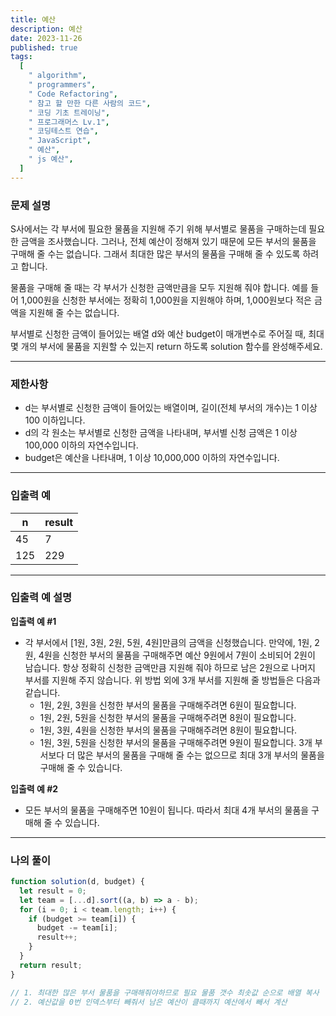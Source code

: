 ```yaml
---
title: 예산
description: 예산
date: 2023-11-26
published: true
tags:
  [
    " algorithm",
    " programmers",
    " Code Refactoring",
    " 참고 할 만한 다른 사람의 코드",
    " 코딩 기초 트레이닝",
    " 프로그래머스 Lv.1",
    " 코딩테스트 연습",
    " JavaScript",
    " 예산",
    " js 예산",
  ]
---
```


### 문제 설명

S사에서는 각 부서에 필요한 물품을 지원해 주기 위해 부서별로 물품을 구매하는데 필요한 금액을 조사했습니다. 그러나, 전체 예산이 정해져 있기 때문에 모든 부서의 물품을 구매해 줄 수는 없습니다. 그래서 최대한 많은 부서의 물품을 구매해 줄 수 있도록 하려고 합니다.

물품을 구매해 줄 때는 각 부서가 신청한 금액만큼을 모두 지원해 줘야 합니다. 예를 들어 1,000원을 신청한 부서에는 정확히 1,000원을 지원해야 하며, 1,000원보다 적은 금액을 지원해 줄 수는 없습니다.

부서별로 신청한 금액이 들어있는 배열 d와 예산 budget이 매개변수로 주어질 때, 최대 몇 개의 부서에 물품을 지원할 수 있는지 return 하도록 solution 함수를 완성해주세요.

---

### 제한사항

- d는 부서별로 신청한 금액이 들어있는 배열이며, 길이(전체 부서의 개수)는 1 이상 100 이하입니다.
- d의 각 원소는 부서별로 신청한 금액을 나타내며, 부서별 신청 금액은 1 이상 100,000 이하의 자연수입니다.
- budget은 예산을 나타내며, 1 이상 10,000,000 이하의 자연수입니다.

---

### 입출력 예

| n   | result |
| --- | ------ |
| 45  | 7      |
| 125 | 229    |

---

### 입출력 예 설명

**입출력 예 #1**

- 각 부서에서 [1원, 3원, 2원, 5원, 4원]만큼의 금액을 신청했습니다. 만약에, 1원, 2원, 4원을 신청한 부서의 물품을 구매해주면 예산 9원에서 7원이 소비되어 2원이 남습니다. 항상 정확히 신청한 금액만큼 지원해 줘야 하므로 남은 2원으로 나머지 부서를 지원해 주지 않습니다. 위 방법 외에 3개 부서를 지원해 줄 방법들은 다음과 같습니다.
  - 1원, 2원, 3원을 신청한 부서의 물품을 구매해주려면 6원이 필요합니다.
  - 1원, 2원, 5원을 신청한 부서의 물품을 구매해주려면 8원이 필요합니다.
  - 1원, 3원, 4원을 신청한 부서의 물품을 구매해주려면 8원이 필요합니다.
  - 1원, 3원, 5원을 신청한 부서의 물품을 구매해주려면 9원이 필요합니다.
    3개 부서보다 더 많은 부서의 물품을 구매해 줄 수는 없으므로 최대 3개 부서의 물품을 구매해 줄 수 있습니다.

**입출력 예 #2**

- 모든 부서의 물품을 구매해주면 10원이 됩니다. 따라서 최대 4개 부서의 물품을 구매해 줄 수 있습니다.

---

### 나의 풀이

```jsx
function solution(d, budget) {
  let result = 0;
  let team = [...d].sort((a, b) => a - b);
  for (i = 0; i < team.length; i++) {
    if (budget >= team[i]) {
      budget -= team[i];
      result++;
    }
  }
  return result;
}

// 1. 최대한 많은 부서 물품을 구매해줘야하므로 필요 물품 갯수 최솟값 순으로 배열 복사
// 2. 예산값을 0번 인덱스부터 빼줘서 남은 예산이 클때까지 예산에서 빼서 계산
```
